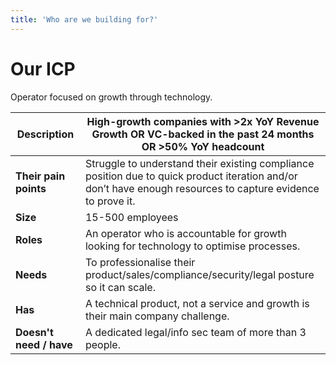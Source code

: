 ```yaml
---
title: 'Who are we building for?'
---
```


# Our ICP

<Info>
  Operator focused on growth through technology.
</Info>

| **Description**         | **High-growth companies with >2x YoY Revenue Growth OR VC-backed in the past 24 months OR >50% YoY headcount**                                               |
| ----------------------- | ------------------------------------------------------------------------------------------------------------------------------------------------------------ |
| **Their pain points**   | Struggle to understand their existing compliance position due to quick product iteration and/or don’t have enough resources to capture evidence to prove it. |
| **Size**                | 15-500 employees                                                                                                                                             |
| **Roles**               | An operator who is accountable for growth looking for technology to optimise processes.                                                                      |
| **Needs**               | To professionalise their product/sales/compliance/security/legal posture so it can scale.                                                                    |
| **Has**                 | A technical product, not a service and growth is their main company challenge.                                                                               |
| **Doesn't need / have** | A dedicated legal/info sec team of more than 3 people.                                                                                                       |